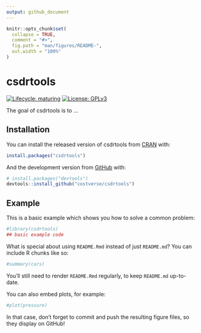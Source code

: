```yaml
---
output: github_document
---
```


<!-- README.md is generated from README.Rmd. Please edit that file -->

```r
knitr::opts_chunk$set(
  collapse = TRUE,
  comment = "#>",
  fig.path = "man/figures/README-",
  out.width = "100%"
)
```

# csdrtools

<!-- badges: start -->
[![Lifecycle: maturing](https://img.shields.io/badge/lifecycle-maturing-blue.svg)](https://www.tidyverse.org/lifecycle/#maturing)
[![License: GPLv3](https://img.shields.io/badge/License-GPLv3-blue.svg)](https://opensource.org/licenses/GPL-3.0)
<!-- badges: end -->

The goal of csdrtools is to ...

## Installation

You can install the released version of csdrtools from [CRAN](https://CRAN.R-project.org) with:

``` r
install.packages("csdrtools")
```

And the development version from [GitHub](https://github.com/) with:

``` r
# install.packages("devtools")
devtools::install_github("costverse/csdrtools")
```
## Example

This is a basic example which shows you how to solve a common problem:

```r
#library(csdrtools)
## basic example code
```

What is special about using `README.Rmd` instead of just `README.md`? You can include R chunks like so:

```r
#summary(cars)
```

You'll still need to render `README.Rmd` regularly, to keep `README.md` up-to-date.

You can also embed plots, for example:

```r
#plot(pressure)
```

In that case, don't forget to commit and push the resulting figure files, so they display on GitHub!
